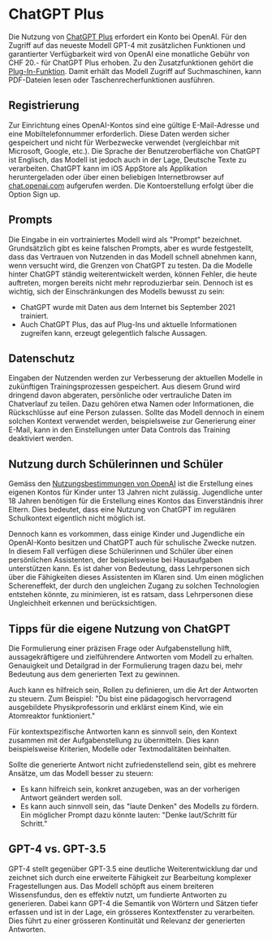 
# ChatGPT Plus
Die Nutzung von [ChatGPT Plus](https://openai.com/blog/chatgpt-plus) erfordert ein Konto bei OpenAI. Für den Zugriff auf das neueste Modell GPT-4 mit zusätzlichen Funktionen und garantierter Verfügbarkeit wird von OpenAI eine monatliche Gebühr von CHF 20.- für ChatGPT Plus erhoben. Zu den Zusatzfunktionen gehört die [Plug-In-Funktion](https://openai.com/blog/chatgpt-plugins). Damit erhält das Modell Zugriff auf Suchmaschinen, kann PDF-Dateien lesen oder Taschenrecherfunktionen ausführen.


<MDXImage src="/screenshots/chatgpt-screenshot.png" alt="ChatGPT Benutzeroberfläche" />


## Registrierung
Zur Einrichtung eines OpenAI-Kontos sind eine gültige E-Mail-Adresse und eine Mobiltelefonnummer erforderlich. Diese Daten werden sicher gespeichert und nicht für Werbezwecke verwendet (vergleichbar mit Microsoft, Google, etc.). Die Sprache der Benutzeroberfläche von ChatGPT ist Englisch, das Modell ist jedoch auch in der Lage, Deutsche Texte zu verarbeiten. ChatGPT kann im iOS AppStore als Applikation heruntergeladen oder über einen beliebigen Internetbrowser auf [chat.openai.com](https://chat.openai.com) aufgerufen werden. Die Kontoerstellung erfolgt über die Option  Sign up.


## Prompts
Die Eingabe in ein vortrainiertes Modell wird als "Prompt" bezeichnet. Grundsätzlich gibt es keine falschen Prompts, aber es wurde festgestellt, dass das Vertrauen von Nutzenden in das Modell schnell abnehmen kann, wenn versucht wird, die Grenzen von ChatGPT zu testen. Da die Modelle hinter ChatGPT ständig weiterentwickelt werden, können Fehler, die heute auftreten, morgen bereits nicht mehr reproduzierbar sein. Dennoch ist es wichtig, sich der Einschränkungen des Modells bewusst zu sein:
-	ChatGPT wurde mit Daten aus dem Internet bis September 2021 trainiert.
-	Auch ChatGPT Plus, das auf Plug-Ins und aktuelle Informationen zugreifen kann, erzeugt gelegentlich falsche Aussagen.


## Datenschutz
Eingaben der Nutzenden werden zur Verbesserung der aktuellen Modelle in zukünftigen Trainingsprozessen gespeichert. Aus diesem Grund wird dringend davon abgeraten, persönliche oder vertrauliche Daten im Chatverlauf zu teilen. Dazu gehören etwa Namen oder Informationen, die Rückschlüsse auf eine Person zulassen. Sollte das Modell dennoch in einem solchen Kontext verwendet werden, beispielsweise zur Generierung einer E-Mail, kann in den Einstellungen unter Data Controls das Training deaktiviert werden.


<MDXImage src="/screenshots/chatgpt-settings.png" alt="Ausschalten der Chat History & Training" />


## Nutzung durch Schülerinnen und Schüler
Gemäss den [Nutzungsbestimmungen von OpenAI](https://openai.com/policies/terms-of-use) ist die Erstellung eines eigenen Kontos für Kinder unter 13 Jahren nicht zulässig. Jugendliche unter 18 Jahren benötigen für die Erstellung eines Kontos das Einverständnis ihrer Eltern. Dies bedeutet, dass eine Nutzung von ChatGPT im regulären Schulkontext eigentlich nicht möglich ist.

Dennoch kann es vorkommen, dass einige Kinder und Jugendliche ein OpenAI-Konto besitzen und ChatGPT auch für schulische Zwecke nutzen. In diesem Fall verfügen diese Schülerinnen und Schüler über einen persönlichen Assistenten, der beispielsweise bei Hausaufgaben unterstützen kann. Es ist daher von Bedeutung, dass Lehrpersonen sich über die Fähigkeiten dieses Assistenten im Klaren sind. Um einen möglichen Schereneffekt, der durch den ungleichen Zugang zu solchen Technologien entstehen könnte, zu minimieren, ist es ratsam, dass Lehrpersonen diese Ungleichheit erkennen und berücksichtigen.


## Tipps für die eigene Nutzung von ChatGPT
Die Formulierung einer präzisen Frage oder Aufgabenstellung hilft, aussagekräftigere und zielführendere Antworten vom Modell zu erhalten. Genauigkeit und Detailgrad in der Formulierung tragen dazu bei, mehr Bedeutung aus dem generierten Text zu gewinnen.

Auch kann es hilfreich sein, Rollen zu definieren, um die Art der Antworten zu steuern. Zum Beispiel: "Du bist eine pädagogisch hervorragend ausgebildete Physikprofessorin und erklärst einem Kind, wie ein Atomreaktor funktioniert."

Für kontextspezifische Antworten kann es sinnvoll sein, den Kontext zusammen mit der Aufgabenstellung zu übermitteln. Dies kann beispielsweise Kriterien, Modelle oder Textmodalitäten beinhalten.

Sollte die generierte Antwort nicht zufriedenstellend sein, gibt es mehrere Ansätze, um das Modell besser zu steuern:
-	Es kann hilfreich sein, konkret anzugeben, was an der vorherigen Antwort geändert werden soll.
-	Es kann auch sinnvoll sein, das "laute Denken" des Modells zu fördern. Ein möglicher Prompt dazu könnte lauten: "Denke laut/Schritt für Schritt."


## GPT-4 vs. GPT-3.5
GPT-4 stellt gegenüber GPT-3.5 eine deutliche Weiterentwicklung dar und zeichnet sich durch eine erweiterte Fähigkeit zur Bearbeitung komplexer Fragestellungen aus. Das Modell schöpft aus einem breiteren Wissensfundus, den es effektiv nutzt, um fundierte Antworten zu generieren. Dabei kann GPT-4 die Semantik von Wörtern und Sätzen tiefer erfassen und ist in der Lage, ein grösseres Kontextfenster zu verarbeiten. Dies führt zu einer grösseren Kontinuität und Relevanz der generierten Antworten.